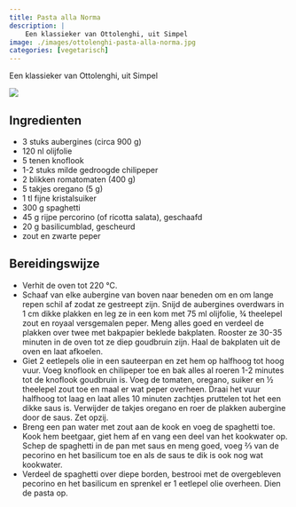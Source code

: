 ```yaml
---
title: Pasta alla Norma
description: |
    Een klassieker van Ottolenghi, uit Simpel
image: ./images/ottolenghi-pasta-alla-norma.jpg
categories: [vegetarisch]
---
```


:::{.grid}
:::{.g-col-8}
Een klassieker van Ottolenghi, uit Simpel

:::
:::{.g-col-4}
![](./images/ottolenghi-pasta-alla-norma.jpg)
:::
:::

## Ingredienten

- 3 stuks aubergines (circa 900 g)
- 120 nl olijfolie
- 5 tenen knoflook
- 1-2 stuks milde gedroogde chilipeper
- 2 blikken romatomaten (400 g)
- 5 takjes oregano (5 g)
- 1 tl fijne kristalsuiker
- 300 g spaghetti
- 45 g rijpe percorino (of ricotta salata), geschaafd
- 20 g basilicumblad, gescheurd
- zout en zwarte peper

## Bereidingswijze

- Verhit de oven tot 220 °C.
- Schaaf van elke aubergine van boven naar beneden om en om lange repen schil af zodat ze gestreept zijn. Snijd de aubergines overdwars in 1 cm dikke plakken en leg ze in een kom met 75 ml olijfolie, ¾ theelepel zout en royaal versgemalen peper. Meng alles goed en verdeel de plakken over twee met bakpapier beklede bakplaten. Rooster ze 30-35 minuten in de oven tot ze diep goudbruin zijn. Haal de bakplaten uit de oven en laat afkoelen.
- Giet 2 eetlepels olie in een sauteerpan en zet hem op halfhoog tot hoog vuur. Voeg knoflook en chilipeper toe en bak alles al roeren 1-2 minutes tot de knoflook goudbruin is. Voeg de tomaten, oregano, suiker en ½ theelepel zout toe en maal er wat peper overheen. Draai het vuur halfhoog tot laag en laat alles 10 minuten zachtjes pruttelen tot het een dikke saus is. Verwijder de takjes oregano en roer de plakken aubergine door de saus. Zet opzij.
- Breng een pan water met zout aan de kook en voeg de spaghetti toe. Kook hem beetgaar, giet hem af en vang een deel van het kookwater op. Schep de spaghetti in de pan met saus en meng goed, voeg ⅔ van de pecorino en het basilicum toe en als de saus te dik is ook nog wat kookwater.
- Verdeel de spaghetti over diepe borden, bestrooi met de overgebleven pecorino en het basilicum en sprenkel er 1 eetlepel olie overheen. Dien de pasta op.